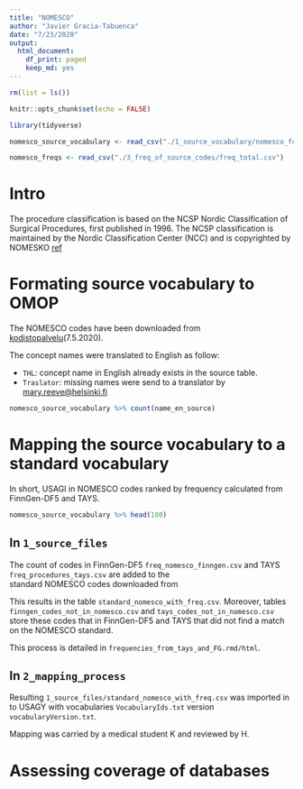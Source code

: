 ```yaml
---
title: "NOMESCO"
author: "Javier Gracia-Tabuenca"
date: "7/23/2020"
output: 
  html_document:
    df_print: paged
    keep_md: yes
---
```


```r
rm(list = ls())

knitr::opts_chunk$set(echo = FALSE)

library(tidyverse)
```

```r
nomesco_source_vocabulary <- read_csv("./1_source_vocabulary/nomesco_for_source_vocabulary.csv")

nomesco_freqs <- read_csv("./3_freq_of_source_codes/freq_total.csv")

```


# Intro
The procedure classification is based on the NCSP Nordic Classification of Surgical Procedures, first published in 1996. The NCSP classification is maintained by the Nordic Classification Center (NCC) and is copyrighted by NOMESKO [ref](
https://koodistopalvelu.kanta.fi/codeserver/pages/classification-view-page.xhtml?classificationKey=57&versionKey=119)



# Formating source vocabulary to OMOP
The NOMESCO codes have been downloaded from [kodistopalvelu](https://koodistopalvelu.kanta.fi/codeserver/pages/classification-view-page.xhtml?classificationKey=57&versionKey=119)(7.5.2020). 

The concept names were translated to English as follow: 

- `THL`: concept name in English already exists in the source table. 
- `Traslator`: missing names were send to a translator by <mary.reeve@helsinki.fi>

```r
nomesco_source_vocabulary %>% count(name_en_source)
```



# Mapping the source vocabulary to a standard vocabulary
In short, USAGI in NOMESCO codes ranked by frequency calculated from  FinnGen-DF5 and TAYS.

```r
nomesco_source_vocabulary %>% head(100)
```


## In `1_source_files`
The count of codes in FinnGen-DF5 `freq_nomesco_finngen.csv` and TAYS `freq_procedures_tays.csv` are added to the  
 standard NOMESCO codes downloaded from 

 This results in the table `standard_nomesco_with_freq.csv`. Moreover, tables  `finngen_codes_not_in_nomesco.csv` and `tays_codes_not_in_nomesco.csv` store these codes that in FinnGen-DF5 and TAYS that did not find a match on the NOMESCO standard.

 This process is detailed in `frequencies_from_tays_and_FG.rmd/html`.


## In `2_mapping_process`
Resulting `1_source_files/standard_nomesco_with_freq.csv` was imported in to USAGY with vocabularies `VocabularyIds.txt` version `vocabularyVersion.txt`.

Mapping was carried by a medical student K and reviewed by H.

# Assessing coverage of databases


```r

```

